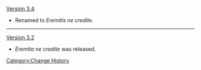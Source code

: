 [[Version 3.4]]
* Renamed to ''Eremitis ne credite''.
----
[[Version 3.2]]
* ''Eremita ne credite'' was released.
<noinclude>[[Category:Change History]]</noinclude>